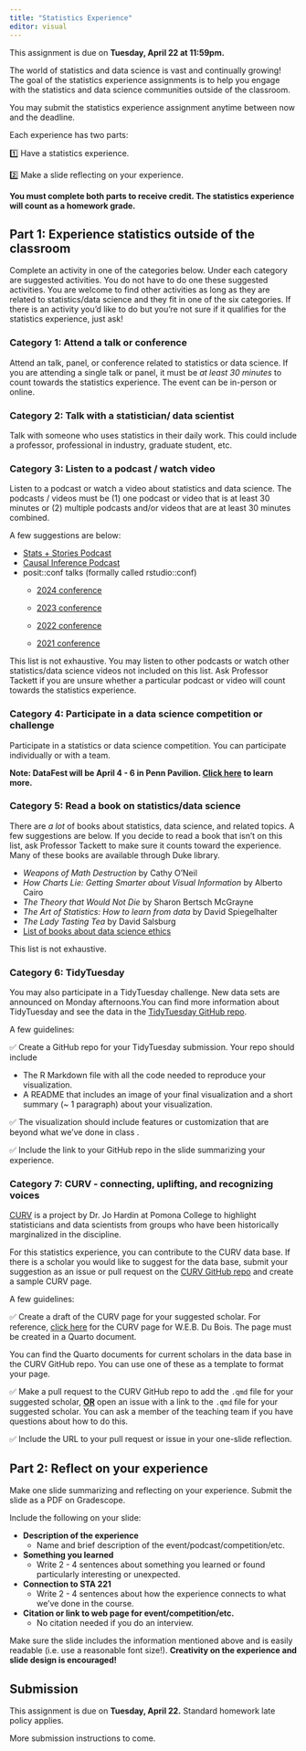 ```yaml
---
title: "Statistics Experience"
editor: visual
---
```


::: callout-important
This assignment is due on **Tuesday, April 22 at 11:59pm.**
:::

The world of statistics and data science is vast and continually growing! The goal of the statistics experience assignments is to help you engage with the statistics and data science communities outside of the classroom.

You may submit the statistics experience assignment anytime between now and the deadline.

Each experience has two parts:

1️⃣ Have a statistics experience.

2️⃣ Make a slide reflecting on your experience.

**You must complete both parts to receive credit. The statistics experience will count as a homework grade.**

## Part 1: Experience statistics outside of the classroom

Complete an activity in one of the categories below. Under each category are suggested activities. You do not have to do one these suggested activities. You are welcome to find other activities as long as they are related to statistics/data science and they fit in one of the six categories. If there is an activity you'd like to do but you're not sure if it qualifies for the statistics experience, just ask!

### Category 1: Attend a talk or conference

Attend an talk, panel, or conference related to statistics or data science. If you are attending a single talk or panel, it must be *at least 30 minutes* to count towards the statistics experience. The event can be in-person or online.

### Category 2: Talk with a statistician/ data scientist

Talk with someone who uses statistics in their daily work. This could include a professor, professional in industry, graduate student, etc.

### Category 3: Listen to a podcast / watch video

Listen to a podcast or watch a video about statistics and data science. The podcasts / videos must be (1) one podcast or video that is at least 30 minutes or (2) multiple podcasts and/or videos that are at least 30 minutes combined.

A few suggestions are below:

-   [Stats + Stories Podcast](https://statsandstories.net/)
-   [Causal Inference Podcast](https://casualinfer.libsyn.com/)
-   posit::conf talks (formally called rstudio::conf)
    -   [2024 conference](https://www.youtube.com/playlist?list=PL9HYL-VRX0oSFkdF4fJeY63eGDvgofcbn)

    -   [2023 conference](https://www.youtube.com/playlist?list=PL9HYL-VRX0oRFZslRGHwHuwea7SvAATHp)

    -   [2022 conference](https://www.youtube.com/playlist?list=PL9HYL-VRX0oTOwqzVtL_q5T8MNrzn0mdH)

    -   [2021 conference](https://cloud.rstudio.com/resources/rstudioglobal-2021/)

This list is not exhaustive. You may listen to other podcasts or watch other statistics/data science videos not included on this list. Ask Professor Tackett if you are unsure whether a particular podcast or video will count towards the statistics experience.

### Category 4: Participate in a data science competition or challenge

Participate in a statistics or data science competition. You can participate individually or with a team.

**Note: DataFest will be April 4 - 6 in Penn Pavilion. [Click here](https://dukestatsci.github.io/datafest/) to learn more.**

### Category 5: Read a book on statistics/data science

There are *a lot* of books about statistics, data science, and related topics. A few suggestions are below. If you decide to read a book that isn't on this list, ask Professor Tackett to make sure it counts toward the experience. Many of these books are available through Duke library.

-   *Weapons of Math Destruction* by Cathy O'Neil
-   *How Charts Lie: Getting Smarter about Visual Information* by Alberto Cairo
-   *The Theory that Would Not Die* by Sharon Bertsch McGrayne
-   *The Art of Statistics: How to learn from data* by David Spiegelhalter
-   *The Lady Tasting Tea* by David Salsburg
-   [List of books about data science ethics](https://teachdatascience.com/bookclub/)

This list is not exhaustive.

### Category 6: TidyTuesday

You may also participate in a TidyTuesday challenge. New data sets are announced on Monday afternoons.You can find more information about TidyTuesday and see the data in the [TidyTuesday GitHub repo](https://github.com/rfordatascience/tidytuesday).

A few guidelines:

✅ Create a GitHub repo for your TidyTuesday submission. Your repo should include

-   The R Markdown file with all the code needed to reproduce your visualization.
-   A README that includes an image of your final visualization and a short summary (\~ 1 paragraph) about your visualization.

✅ The visualization should include features or customization that are beyond what we've done in class .

✅ Include the link to your GitHub repo in the slide summarizing your experience.

### Category 7: CURV - connecting, uplifting, and recognizing voices

[CURV](https://hardin47.github.io/CURV/) is a project by Dr. Jo Hardin at Pomona College to highlight statisticians and data scientists from groups who have been historically marginalized in the discipline.

<!--# There are two options for this statistics experience:-->

<!--# Learn about one of the scholars in the CURV data base and present what you learn in class.-->

<!--# A few guidelines:-->

<!--# Let Professor Tackett know at least one week in advance of when you'd like to present a Statistician of the Day. They will take place at the beginning of lectures on Mondays.-->

<!--# Create 1 - 2 slides about the scholar.-->

<!--# Present at the beginning of lecture for both lectures. If you are unable to attend the beginning of both lectures, you can present in-person during your lecture period and provide a short video for the other lecture period.-->

For this statistics experience, you can contribute to the CURV data base. If there is a scholar you would like to suggest for the data base, submit your suggestion as an issue or pull request on the [CURV GitHub repo](https://github.com/hardin47/CURV/) and create a sample CURV page.

A few guidelines:

✅ Create a draft of the CURV page for your suggested scholar. For reference, [click here](https://hardin47.github.io/CURV/scholars/dubois.html) for the CURV page for W.E.B. Du Bois. The page must be created in a Quarto document.

::: callout-tip
You can find the Quarto documents for current scholars in the data base in the CURV GitHub repo. You can use one of these as a template to format your page.
:::

✅ Make a pull request to the CURV GitHub repo to add the `.qmd` file for your suggested scholar, [**OR**]{.underline} open an issue with a link to the `.qmd` file for your suggested scholar. You can ask a member of the teaching team if you have questions about how to do this.

✅ Include the URL to your pull request or issue in your one-slide reflection.

## Part 2: Reflect on your experience

Make one slide summarizing and reflecting on your experience. Submit the slide as a PDF on Gradescope.

Include the following on your slide:

-   **Description of the experience**
    -   Name and brief description of the event/podcast/competition/etc.
-   **Something you learned**
    -   Write 2 - 4 sentences about something you learned or found particularly interesting or unexpected.
-   **Connection to STA 221**
    -   Write 2 - 4 sentences about how the experience connects to what we've done in the course.
-   **Citation or link to web page for event/competition/etc.**
    -   No citation needed if you do an interview.

Make sure the slide includes the information mentioned above and is easily readable (i.e. use a reasonable font size!). **Creativity on the experience and slide design is encouraged!**

## Submission

This assignment is due on **Tuesday, April 22.** Standard homework late policy applies.

More submission instructions to come.
